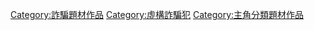 [[Category:詐騙題材作品|Category:詐騙題材作品]]
[[Category:虛構詐騙犯|Category:虛構詐騙犯]]
[[Category:主角分類題材作品|Category:主角分類題材作品]]